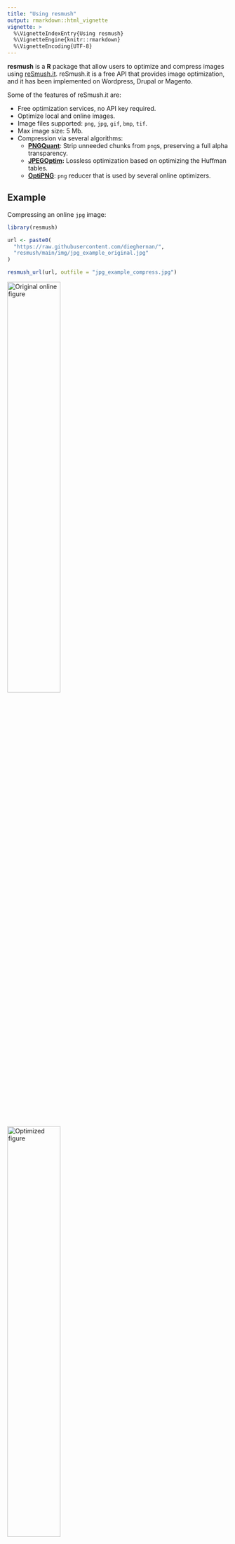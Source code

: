 ```yaml
---
title: "Using resmush"
output: rmarkdown::html_vignette
vignette: >
  %\VignetteIndexEntry{Using resmush}
  %\VignetteEngine{knitr::rmarkdown}
  %\VignetteEncoding{UTF-8}
---
```


<!-- resmush.Rmd is generated from resmush.Rmd.orig. Please edit that file -->



**resmush** is a **R** package that allow users to optimize and compress images
using [reSmush.it](https://resmush.it/). reSmush.it is a free API that provides
image optimization, and it has been implemented on Wordpress, Drupal or Magento.

Some of the features of reSmush.it are:

-   Free optimization services, no API key required.
-   Optimize local and online images.
-   Image files supported: `png`, `jpg`, `gif`, `bmp`, `tif`.
-   Max image size: 5 Mb.
-   Compression via several algorithms:
    -   [**PNGQuant**](https://pngquant.org/): Strip unneeded chunks from
        `png`s, preserving a full alpha transparency.
    -   [**JPEGOptim**](https://github.com/tjko/jpegoptim)**:** Lossless
        optimization based on optimizing the Huffman tables.
    -   [**OptiPNG**](https://optipng.sourceforge.net/): `png` reducer that is
        used by several online optimizers.

## Example

Compressing an online `jpg` image:


```r
library(resmush)

url <- paste0(
  "https://raw.githubusercontent.com/dieghernan/",
  "resmush/main/img/jpg_example_original.jpg"
)

resmush_url(url, outfile = "jpg_example_compress.jpg")
```

::: figure
<img src="https://raw.githubusercontent.com/dieghernan/resmush/main/img/jpg_example_original.jpg" alt="Original online figure" width="49%"/>

<img src="./jpg_example_compress.jpg" alt="Optimized figure" width="49%"/>

<p class="caption">

Original picture (left) 178.7 Kb and optimized picture (right) 45 Kb
(Compression 74.8%)

</p>
:::

The quality of the compression can be adjusted in the case of `jpg` files using
the parameter `qlty`. However, it is recommended to keep this value above 90 to
get a good image quality.


```r
resmush_url(url,
  outfile = "jpg_example_low.jpg", qlty = 10,
  verbose = TRUE
)
```

::: figure
![Low quality figure](jpg_example_low.jpg){width="100%"}

<p class="caption">

Low quality image due to a high compression rate.

</p>
:::

All the functions return invisibly a data set with a summary of the process. The
next example shows how when compressing a local file.


```r
tmpfile <- tempfile(fileext = ".png")
url2 <- paste0(
  "https://raw.githubusercontent.com/dieghernan/",
  "resmush/main/img/png_example_original.png"
)

download.file(url2, tmpfile, quiet = TRUE)

summary <- resmush_file(tmpfile)

tibble::as_tibble(summary[, -c(1, 2)])
#> # A tibble: 1 × 4
#>   src_size dest_size compress_ratio notes
#>   <chr>    <chr>     <chr>          <chr>
#> 1 186.2 Kb 70.8 Kb   62.0%          OK ;)
```

## Other alternatives

-   [**xfun**](https://cran.r-project.org/package=xfun) package by Yihui Xie
    ([❤️ Sponsor him](https://github.com/sponsors/yihui)) has the following
    functions that optimize image files:
    -   `xfun::tinify()` is similar to `resmush_file()` but uses
        [TinyPNG](https://tinypng.com/). API key required.
    -   `xfun::optipng()` compress local files with OptiPNG (that needs to be
        installed locally).
-   [**optout**](https://github.com/coolbutuseless/optout) package by
    [\@coolbutuseless](https://coolbutuseless.github.io/). Similar to
    `xfun::optipng()` with additionall options. Needs additional software
    installed locally.
-   [Imgbot](https://imgbot.net/): Automatic optimization for files hosted in
    GitHub repos.
